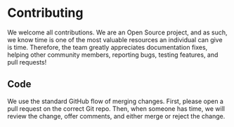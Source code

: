 # Contributing

We welcome all contributions. We are an Open Source project, and as such, we know time is one of the most valuable resources an individual can give is time. Therefore, the team greatly appreciates documentation fixes, helping other community members, reporting bugs, testing features, and pull requests!

## Code

We use the standard GitHub flow of merging changes. First, please open a pull request on the correct Git repo. Then, when someone has time, we will review the change, offer comments, and either merge or reject the change.
